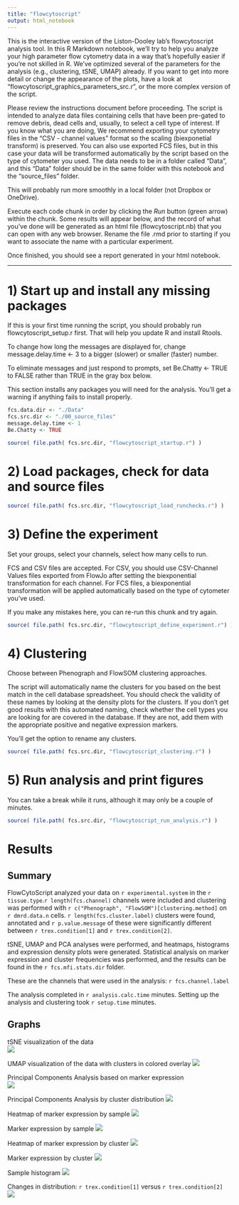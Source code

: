 ---
title: "flowcytoscript"
output: html_notebook
---

This is the interactive version of the Liston-Dooley lab's flowcytoscript analysis tool. In this
R Markdown notebook, we'll try to help you analyze your high parameter flow cytometry data in a way that's hopefully easier if you're not skilled in R. We've optimized several of the parameters for the analysis (e.g., clustering, tSNE, UMAP) already. If you want to get into more detail or change the appearance of the plots, have a look at "flowcytoscript_graphics_parameters_src.r", or the more complex version of the script.

Please review the instructions document before proceeding. The script is intended to analyze data files containing cells that have been pre-gated to remove debris, dead cells and, usually, to select a cell type of interest. If you know what you are doing, We recommend exporting your cytometry files in the "CSV - channel values" format so the scaling (biexponetial transform) is preserved. You can also use exported FCS files, but in this case your data will be transformed automatically by the script based on the type of cytometer you used. The data needs to be in a folder called "Data", and this "Data" folder should be in the same folder with this notebook and the "source_files" folder.

This will probably run more smoothly in a local folder (not Dropbox or OneDrive).

Execute each code chunk in order by clicking the *Run* button (green arrow) within the chunk. Some results will appear below, and the record of what you've done will be generated as an html file (flowcytoscript.nb) that you can open with any web browser. Rename the file .rmd prior to starting if you want to associate the name with a particular experiment.

Once finished, you should see a report generated in your html notebook.

---

# 1) Start up and install any missing packages

If this is your first time running the script, you should probably run
flowcytoscript_setup.r first. That will help you update R and install Rtools.

To change how long the messages are displayed for, change 
message.delay.time <- 3
to a bigger (slower) or smaller (faster) number.

To eliminate messages and just respond to prompts, set
Be.Chatty <- TRUE
to FALSE rather than TRUE in the gray box below.

This section installs any packages you will need for the analysis.
You'll get a warning if anything fails to install properly. 


```{r Install any missing packages}
fcs.data.dir <- "./Data"
fcs.src.dir <- "./00_source_files"
message.delay.time <- 1
Be.Chatty <- TRUE

source( file.path( fcs.src.dir, "flowcytoscript_startup.r") )
```



# 2) Load packages, check for data and source files

```{r Load packages}
source( file.path( fcs.src.dir, "flowcytoscript_load_runchecks.r") )
```



# 3) Define the experiment

Set your groups, select your channels, select how many cells to run.

FCS and CSV files are accepted. For CSV, you should use CSV-Channel Values files
exported from FlowJo after setting the biexponential transformation for each channel. 
For FCS files, a biexponential transformation will be applied automatically based on
the type of cytometer you've used.

If you make any mistakes here, you can re-run this chunk and try again.

```{r Define experiment}
source( file.path( fcs.src.dir, "flowcytoscript_define_experiment.r") )
```

# 4) Clustering

Choose between Phenograph and FlowSOM clustering approaches.

The script will automatically name the clusters for you based on the best match
in the cell database spreadsheet. You should check the validity of these names
by looking at the density plots for the clusters. If you don't get good results 
with this automated naming, check whether the cell types you are looking for
are covered in the database. If they are not, add them with the appropriate
positive and negative expression markers.

You'll get the option to rename any clusters.


```{r Clustering}
source( file.path( fcs.src.dir, "flowcytoscript_clustering.r") )
```



# 5) Run analysis and print figures

You can take a break while it runs, although it may only be a couple of minutes.

```{r Run the analysis}
source( file.path( fcs.src.dir, "flowcytoscript_run_analysis.r") )
```


# Results
## Summary
FlowCytoScript analyzed your data on ```r experimental.system``` in the ```r tissue.type```.```r length(fcs.channel)``` channels were included and clustering was performed with ```r c("Phenograph", "FlowSOM")[clustering.method]``` on ```r dmrd.data.n```
cells. ```r length(fcs.cluster.label)``` clusters were found, annotated and ```r p.value.message```
of these were significantly different between ```r trex.condition[1]``` and ```r trex.condition[2]```. 

tSNE, UMAP and PCA analyses were performed, and heatmaps, histograms and expression density plots were generated. 
Statistical analysis on marker expression and cluster frequencies was performed, 
and the results can be found in the ```r fcs.mfi.stats.dir``` folder.
  
These are the channels that were used in the analysis: `r fcs.channel.label`  
  
  
The analysis completed in `r analysis.calc.time` minutes. Setting up the analysis and
clustering took `r setup.time` minutes.


  
  
## Graphs

tSNE visualization of the data  
![](./figure_tsne/tsne_plot_all_conditions_cluster.png)
  
  
UMAP visualization of the data with clusters in colored overlay
![](./figure_umap/umap_plot_all_conditions_cluster.png)
  
  
Principal Components Analysis based on marker expression  
![](./figure_pca/pca_sample_mfi_loadings.png)
  
  
Principal Components Analysis by cluster distribution
![](./figure_pca/pca_cluster_loadings.png)
  
  
Heatmap of marker expression by sample
![](./figure_heatmap/heatmap_by_sample.png)
  
  
Marker expression by sample
![](./figure_density/density_sample.jpeg)
  
  
Heatmap of marker expression by cluster
![](./figure_heatmap/heatmap_by_cluster.png)
  
  
Marker expression by cluster
![](./figure_density/density_cluster.jpeg)
  
  
Sample histogram
![](./figure_histogram/histogram_by_sample.png)
  
Changes in distribution: `r trex.condition[1]` versus `r trex.condition[2]`
![](./figure_changed_regions/tsne_plot.png)
   